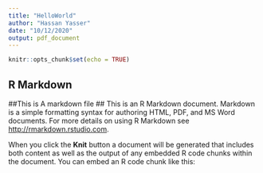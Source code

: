```yaml
---
title: "HelloWorld"
author: "Hassan Yasser"
date: "10/12/2020"
output: pdf_document
---
```


```r
knitr::opts_chunk$set(echo = TRUE)
```

## R Markdown
##This is A markdown file ##
This is an R Markdown document. Markdown is a simple formatting syntax for authoring HTML, PDF, and MS Word documents. For more details on using R Markdown see <http://rmarkdown.rstudio.com>.

When you click the **Knit** button a document will be generated that includes both content as well as the output of any embedded R code chunks within the document. You can embed an R code chunk like this:
